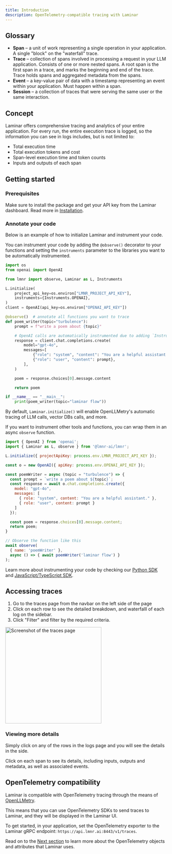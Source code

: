 ```yaml
---
title: Introduction
description: OpenTelemetry-compatible tracing with Laminar
---
```


## Glossary

- **Span** – a unit of work representing a single operation in your application. A single "block" on the "waterfall" trace.
- **Trace** – collection of spans involved in processing a request in your LLM application.
Consists of one or more nested spans. A root span is the first span in a trace, and marks the beginning and end of the trace.
Trace holds spans and aggregated metadata from the spans.
- **Event** – a key-value pair of data with a timestamp representing an event within your application. Must happen within a span.
- **Session** – a collection of traces that were serving the same user or the same interaction.

## Concept

Laminar offers comprehensive tracing and analytics of your entire application.
For every run, the entire execution trace is logged, so the information you can see in logs includes, but is not limited to:

- Total execution time
- Total execution tokens and cost
- Span-level execution time and token counts
- Inputs and outputs of each span

## Getting started

### Prerequisites

Make sure to install the package and get your API key from the Laminar dashboard.
Read more in [Installation](/overview#installation).

### Annotate your code

<Tabs>
<Tab title="Python">
Below is an example of how to initialize Laminar and instrument your code.

You can instrument your code by adding the `@observe()` decorator to your functions and setting the `instruments` parameter to the libraries you want to be automatically instrumented.

```python
import os
from openai import OpenAI

from lmnr import observe, Laminar as L, Instruments

L.initialize(
    project_api_key=os.environ["LMNR_PROJECT_API_KEY"],
    instruments={Instruments.OPENAI},
)
client = OpenAI(api_key=os.environ["OPENAI_API_KEY"])

@observe()  # annotate all functions you want to trace
def poem_writer(topic="turbulence"):
    prompt = f"write a poem about {topic}"

    # OpenAI calls are automatically instrumented due to adding `Instruments.OPENAI` in `initialize`
    response = client.chat.completions.create(
        model="gpt-4o",
        messages=[
            {"role": "system", "content": "You are a helpful assistant."},
            {"role": "user", "content": prompt},
        ],
    )

    poem = response.choices[0].message.content

    return poem

if __name__ == "__main__":
    print(poem_writer(topic="laminar flow"))
```

</Tab>
<Tab title="JavaScript/TypeScript">

By default, `Laminar.initialize()` will enable OpenLLMetry's automatic tracing of LLM calls, vector DBs calls, and more.

If you want to instrument other tools and functions, you can wrap them in an async `observe` function.

```javascript
import { OpenAI } from 'openai';
import { Laminar as L, observe } from '@lmnr-ai/lmnr';

L.initialize({ projectApiKey: process.env.LMNR_PROJECT_API_KEY });

const o = new OpenAI({ apiKey: process.env.OPENAI_API_KEY });

const poemWriter = async (topic = "turbulence") => {
  const prompt = `write a poem about ${topic}`;
  const response = await o.chat.completions.create({
    model: "gpt-4o",
    messages: [
      { role: "system", content: "You are a helpful assistant." },
      { role: "user", content: prompt }
    ]
  });

  const poem = response.choices[0].message.content;
  return poem;
}

// Observe the function like this
await observe(
  { name: 'poemWriter' },
  async () => { await poemWriter('laminar flow') }
);
```

</Tab>
</Tabs>

Learn more about instrumenting your code by checking our [Python SDK](https://github.com/lmnr-ai/lmnr-python) and [JavaScript/TypeScript SDK](https://github.com/lmnr-ai/lmnr-ts).


## Accessing traces

1. Go to the traces page from the navbar on the left side of the page
1. Click on each row to see the detailed breakdown, and waterfalll of each log on the sidebar.
1. Click "Filter" and filter by the required criteria.

<Frame caption="Example traces page">
<img height="300" src="/images/traces/traces-page.png" alt="Screenshot of the traces page"/>
</Frame>

### Viewing more details

Simply click on any of the rows in the logs page and you will see the details in the side.

Click on each span to see its details, including inputs, outputs and metadata, as well as associated events.

## OpenTelemetry compatibility

Laminar is compatible with OpenTelemetry tracing through the means of [OpenLLMetry](https://github.com/traceloop/openllmetry).

This means that you can use OpenTelemetry SDKs to send traces to Laminar, and they will be displayed in the Laminar UI.

To get started, in your application,
set the OpenTelemetry exporter to the Laminar gRPC endpoint: `https://api.lmnr.ai:8443/v1/traces`.

Read on to the [Next section](/tracing/otel) to learn more about the OpenTelemetry
objects and attributes that Laminar uses.